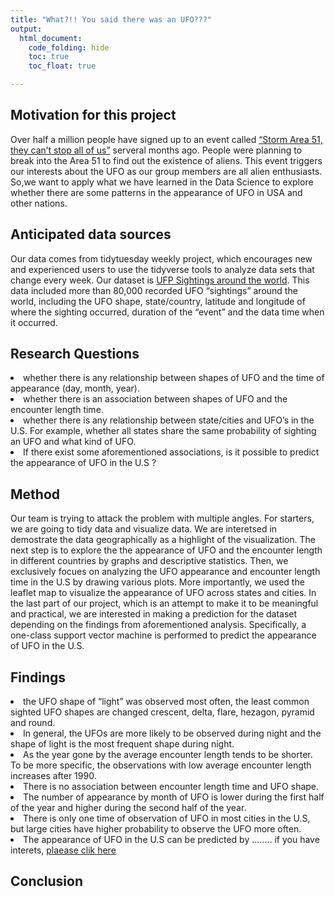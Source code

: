 ```yaml
---
title: "What?!! You said there was an UFO???"
output:
  html_document:
    code_folding: hide
    toc: true
    toc_float: true

---
```


## Motivation for this project

Over half a million people have signed up to an event called [“Storm Area 51, they can’t stop all of us”](https://www.independent.co.uk/news/world/americas/storm-area-51-latest-aliens-sighting-us-military-ready-nevada-a9004086.html) serveral months ago. People were planning to break into the Area 51 to find out the existence of aliens. This event triggers our interests about the UFO as our group members are all alien enthusiasts. So,we want to apply what we have learned in the Data Science to explore whether there are some patterns in the appearance of UFO in USA and other nations.  


## Anticipated data sources

Our data comes from tidytuesday weekly project, which encourages new and experienced users to use the tidyverse tools to analyze data sets that change every week. Our dataset is [UFP Sightings around the world](https://github.com/rfordatascience/tidytuesday/tree/master/data/2019/2019-06-25).
This data included more than 80,000 recorded UFO "sightings" around the world, including the UFO shape, state/country, latitude and longitude of where the sighting occurred, duration of the "event" and the data time when it occurred.


## Research Questions

 <li> whether there is any relationship between shapes of UFO and the time of appearance (day, month, year). 
 <li> whether there is an association between shapes of UFO and the encounter length time.
 <li> whether there is any relationship between state/cities and UFO's in the U.S. For example, whether all states share the same probability of sighting an UFO and what kind of UFO.
 <li> If there exist some aforementioned associations, is it possible to predict the appearance of UFO in the U.S ? 
 </ul>
 
 
## Method

Our team is trying to attack the problem with multiple angles. For starters, we are going to tidy data and visualize data. We are interetsed in demostrate the data geographically as a highlight of the visualization. The next step is to explore the the appearance of UFO and the encounter length in different countries by graphs and descriptive statistics. Then, we exclusively focues on analyzing the UFO appearance and encounter length time in the U.S by drawing various plots. More importantly, we used the leaflet map to visualize the appearance of UFO across states and cities. In the last part of our project, which is an attempt to make it to be meaningful and practical, we are interested in making a prediction for the dataset depending on the findings from aforementioned analysis. Specifically, a one-class support vector machine is performed to predict the appearance of UFO in the U.S.
 

## Findings

 <li> the UFO shape of "light" was observed most often, the least common sighted UFO shapes are changed crescent, delta, flare, hezagon, pyramid and round.
 <li> In general, the UFOs are more likely to be observed during night and the shape of light is the most frequent shape during night.
 <li> As the year gone by the average encounter length tends to be shorter. To be more specific, the observations with low average encounter length increases after 1990.
 <li> There is no association between encounter length time and UFO shape.
 <li> The number of appearance by month of UFO is lower during the first half of the year and higher during the second half of the year.
 <li> There is only one time of observation of UFO in most cities in the U.S, but large cities have higher probability to observe the UFO more often. 
 <li> The appearance of UFO in the U.S can be predicted by ........ if you have interets, [plaease clik here]()
 </ul> 


## Conclusion


